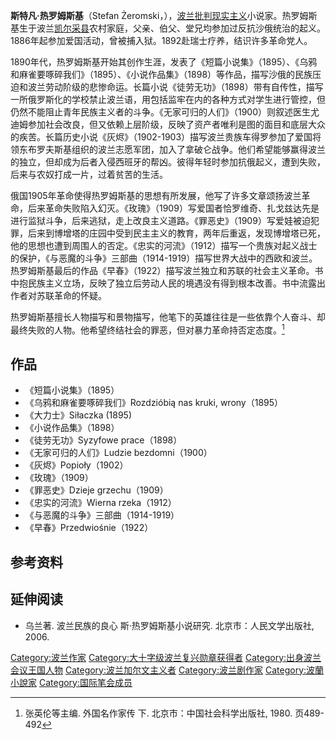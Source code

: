 {{Infobox writer
| name = Stefan Żeromski
| image = Stefan Zeromski Polish writer.jpg
| imagesize =
| caption = 
| pseudonym = Maurycy Zych, Józef Katerla, Stefan Iksmoreż
| birth_name =
| birth_date = {{Birth date|1864|10|14|df=y}}
| birth_place = [[波兰会议王国|波兰会议王国]][[Strawczyn|Strawczyn]]
| death_date = {{death date and age|1925|11|20|1864|10|14|df=y}}
| death_place = 波兰[[华沙|华沙]]
| occupation = 作家
| nationality = [[波兰|波兰]]
| period =
| genre =
| subject =
| movement =
| notableworks =  | spouse = Anna Zawadzka<br />Oktawia Radziwiłłowicz
| children = Monika Żeromska<br />Adam Żeromski
| relatives =
| influences =
| influenced =
| awards =
}}
'''斯特凡·热罗姆斯基'''（Stefan Żeromski，{{bd|1864年|10月14日|1925年|11月20日}}），[[波兰|波兰]][[批判现实主义|批判现实主义]]小说家。热罗姆斯基生于波兰[[凯尔采县|凯尔采县]]农村家庭，父亲、伯父、堂兄均参加过反抗沙俄统治的起义。1886年起参加爱国活动，曾被捕入狱。1892赴瑞士疗养，结识许多革命党人。

1890年代，热罗姆斯基开始其创作生涯，发表了《短篇小说集》（1895）、《乌鸦和麻雀要啄碎我们》（1895）、《小说作品集》（1898）等作品，描写沙俄的民族压迫和波兰劳动阶级的悲惨命运。长篇小说《徒劳无功》（1898）带有自传性，描写一所俄罗斯化的学校禁止波兰语，用包括监牢在内的各种方式对学生进行管控，但仍然不能阻止青年民族主义者的斗争。《无家可归的人们》（1900）则叙述医生尤迪姆参加社会改良，但又依赖上层阶级，反映了资产者唯利是图的面目和底层大众的疾苦。长篇历史小说《灰烬》（1902-1903）描写波兰贵族车得罗参加了爱国将领东布罗夫斯基组织的波兰志愿军团，加入了拿破仑战争。他们希望能够赢得波兰的独立，但却成为后者入侵西班牙的帮凶。彼得年轻时参加抗俄起义，遭到失败，后来与农奴打成一片，过着贫苦的生活。

俄国1905年革命使得热罗姆斯基的思想有所发展，他写了许多文章颂扬波兰革命，后来革命失败陷入幻灭。《玫瑰》（1909）写爱国者恰罗维奇、扎戈兹达先是进行监狱斗争，后来逃狱，走上改良主义道路。《罪恶史》（1909）写爱娃被迫犯罪，后来到博增塔的庄园中受到民主主义的教育，两年后重返，发现博增塔已死，他的思想也遭到周围人的否定。《忠实的河流》（1912）描写一个贵族对起义战士的保护，《与恶魔的斗争》三部曲（1914-1919）描写世界大战中的西欧和波兰。热罗姆斯基最后的作品《早春》（1922）描写波兰独立和苏联的社会主义革命。书中抱民族主义立场，反映了独立后劳动人民的境遇没有得到根本改善。书中流露出作者对苏联革命的怀疑。

热罗姆斯基擅长人物描写和景物描写，他笔下的英雄往往是一些依靠个人奋斗、却最终失败的人物。他希望终结社会的罪恶，但对暴力革命持否定态度。<ref>张英伦等主编. 外国名作家传 下. 北京市：中国社会科学出版社, 1980. 页489-492</ref>

== 作品 ==

*《短篇小说集》（1895）
*《乌鸦和麻雀要啄碎我们》Rozdzióbią nas kruki, wrony（1895）
*《大力士》Siłaczka (1895)
*《小说作品集》（1898）
*《徒劳无功》Syzyfowe prace（1898）
*《无家可归的人们》Ludzie bezdomni（1900）
*《灰烬》Popioły（1902）
*《玫瑰》（1909）
*《罪恶史》Dzieje grzechu（1909）
*《忠实的河流》Wierna rzeka（1912）
*《与恶魔的斗争》三部曲（1914-1919）
*《早春》Przedwiośnie（1922）

==参考资料==
{{reflist}}

==延伸阅读==
*乌兰著. 波兰民族的良心 斯·热罗姆斯基小说研究. 北京市：人民文学出版社, 2006. 

{{Authority control}}
{{DEFAULTSORT:Zeromski, Stefan}}
[[Category:波兰作家|Category:波兰作家]]
[[Category:大十字级波兰复兴勋章获得者|Category:大十字级波兰复兴勋章获得者]]
[[Category:出身波兰会议王国人物|Category:出身波兰会议王国人物]]
[[Category:波兰加尔文主义者|Category:波兰加尔文主义者]]
[[Category:波兰剧作家|Category:波兰剧作家]]
[[Category:波蘭小說家|Category:波蘭小說家]]
[[Category:国际笔会成员|Category:国际笔会成员]]